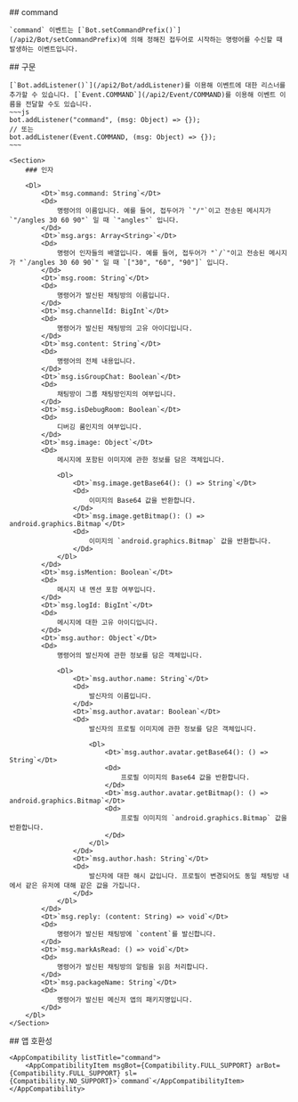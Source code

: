 
<Section>
    ## command

    `command` 이벤트는 [`Bot.setCommandPrefix()`](/api2/Bot/setCommandPrefix)에 의해 정해진 접두어로 시작하는 명령어를 수신할 때 발생하는 이벤트입니다.
</Section>
<Section>
    ## 구문

    [`Bot.addListener()`](/api2/Bot/addListener)를 이용해 이벤트에 대한 리스너를 추가할 수 있습니다. [`Event.COMMAND`](/api2/Event/COMMAND)를 이용해 이벤트 이름을 전달할 수도 있습니다.
    ~~~js
    bot.addListener("command", (msg: Object) => {});
    // 또는
    bot.addListener(Event.COMMAND, (msg: Object) => {});
    ~~~

    <Section>
        ### 인자

        <Dl>
            <Dt>`msg.command: String`</Dt>
            <Dd>
                명령어의 이름입니다. 예를 들어, 접두어가 `"/"`이고 전송된 메시지가 `"/angles 30 60 90"` 일 때 `"angles"` 입니다.
            </Dd>
            <Dt>`msg.args: Array<String>`</Dt>
            <Dd>
                명령어 인자들의 배열입니다. 예를 들어, 접두어가 "`/`"이고 전송된 메시지가 "`/angles 30 60 90`" 일 때 `["30", "60", "90"]` 입니다.
            </Dd>
            <Dt>`msg.room: String`</Dt>
            <Dd>
                명령어가 발신된 채팅방의 이름입니다.
            </Dd>
            <Dt>`msg.channelId: BigInt`</Dt>
            <Dd>
                명령어가 발신된 채팅방의 고유 아이디입니다.
            </Dd>
            <Dt>`msg.content: String`</Dt>
            <Dd>
                명령어의 전체 내용입니다.
            </Dd>
            <Dt>`msg.isGroupChat: Boolean`</Dt>
            <Dd>
                채팅방이 그룹 채팅방인지의 여부입니다.
            </Dd>
            <Dt>`msg.isDebugRoom: Boolean`</Dt>
            <Dd>
                디버깅 룸인지의 여부입니다.
            </Dd>
            <Dt>`msg.image: Object`</Dt>
            <Dd>
                메시지에 포함된 이미지에 관한 정보를 담은 객체입니다.

                <Dl>
                    <Dt>`msg.image.getBase64(): () => String`</Dt>
                    <Dd>
                        이미지의 Base64 값을 반환합니다.
                    </Dd>
                    <Dt>`msg.image.getBitmap(): () => android.graphics.Bitmap`</Dt>
                    <Dd>
                        이미지의 `android.graphics.Bitmap` 값을 반환합니다.
                    </Dd>
                </Dl>
            </Dd>
            <Dt>`msg.isMention: Boolean`</Dt>
            <Dd>
                메시지 내 멘션 포함 여부입니다.
            </Dd>
            <Dt>`msg.logId: BigInt`</Dt>
            <Dd>
                메시지에 대한 고유 아이디입니다.
            </Dd>
            <Dt>`msg.author: Object`</Dt>
            <Dd>
                명령어의 발신자에 관한 정보를 담은 객체입니다.

                <Dl>
                    <Dt>`msg.author.name: String`</Dt>
                    <Dd>
                        발신자의 이름입니다.
                    </Dd>
                    <Dt>`msg.author.avatar: Boolean`</Dt>
                    <Dd>
                        발신자의 프로필 이미지에 관한 정보를 담은 객체입니다.

                        <Dl>
                            <Dt>`msg.author.avatar.getBase64(): () => String`</Dt>
                            <Dd>
                                프로필 이미지의 Base64 값을 반환합니다.
                            </Dd>
                            <Dt>`msg.author.avatar.getBitmap(): () => android.graphics.Bitmap`</Dt>
                            <Dd>
                                프로필 이미지의 `android.graphics.Bitmap` 값을 반환합니다.
                            </Dd>
                        </Dl>
                    </Dd>
                    <Dt>`msg.author.hash: String`</Dt>
                    <Dd>
                        발신자에 대한 해시 값입니다. 프로필이 변경되어도 동일 채팅방 내에서 같은 유저에 대해 같은 값을 가집니다.
                    </Dd>
                </Dl>
            </Dd>
            <Dt>`msg.reply: (content: String) => void`</Dt>
            <Dd>
                명령어가 발신된 채팅방에 `content`를 발신합니다.
            </Dd>
            <Dt>`msg.markAsRead: () => void`</Dt>
            <Dd>
                명령어가 발신된 채팅방의 알림을 읽음 처리합니다.
            </Dd>
            <Dt>`msg.packageName: String`</Dt>
            <Dd>
                명령어가 발신된 메신저 앱의 패키지명입니다.
            </Dd>
        </Dl>
    </Section>
</Section>
<Section>
    ## 앱 호환성

    <AppCompatibility listTitle="command">
        <AppCompatibilityItem msgBot={Compatibility.FULL_SUPPORT} arBot={Compatibility.FULL_SUPPORT} sl={Compatibility.NO_SUPPORT}>`command`</AppCompatibilityItem>
    </AppCompatibility>
</Section>